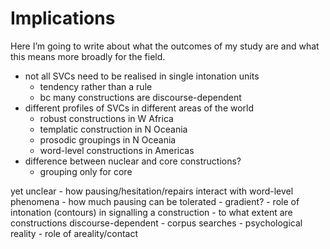 # Implications

Here I'm going to write about what the outcomes of my study are and what this means more broadly for the field.

- not all SVCs need to be realised in single intonation units
    - tendency rather than a rule
    - bc many constructions are discourse-dependent
- different profiles of SVCs in different areas of the world
    - robust constructions in W Africa
    - templatic construction in N Oceania
    - prosodic groupings in N Oceania
    - word-level constructions in Americas
- difference between nuclear and core constructions?
    - grouping only for core

yet unclear
- how pausing/hesitation/repairs interact with word-level phenomena
- how much pausing can be tolerated - gradient?
- role of intonation (contours) in signalling a construction
- to what extent are constructions discourse-dependent
- corpus searches
- psychological reality
- role of areality/contact